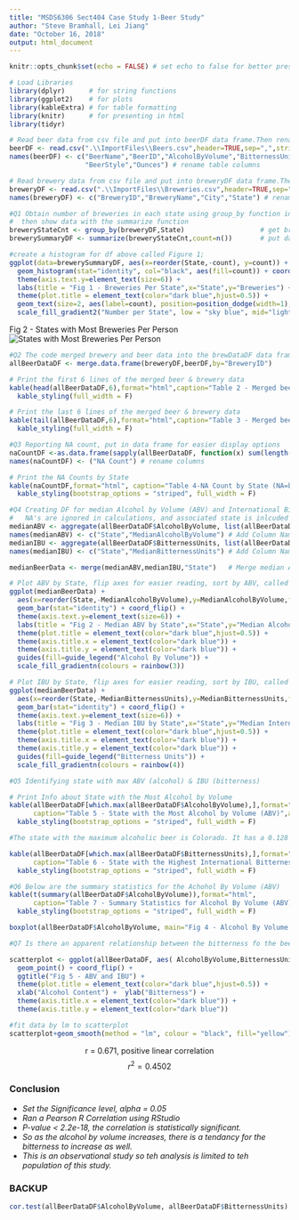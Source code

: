 ```yaml
---
title: "MSDS6306 Sect404 Case Study 1-Beer Study"
author: "Steve Bramhall, Lei Jiang"
date: "October 16, 2018"
output: html_document
---
```


```r
knitr::opts_chunk$set(echo = FALSE) # set echo to false for better presentation
```

```r
# Load Libraries
library(dplyr)      # for string functions
library(ggplot2)    # for plots
library(kableExtra) # for table formatting
library(knitr)      # for presenting in html
library(tidyr)
```

```r
# Read beer data from csv file and put into beerDF data frame.Then rename columns to be more readable.
beerDF <- read.csv(".\\ImportFiles\\Beers.csv",header=TRUE,sep=",",stringsAsFactors = TRUE, encoding = "UTF-8")
names(beerDF) <- c("BeerName","BeerID","AlcoholByVolume","BitternessUnits","BreweryID",
                   "BeerStyle","Ounces") # rename table columns

# Read brewery data from csv file and put into breweryDF data frame.Then rename columns to be more readable.
breweryDF <- read.csv(".\\ImportFiles\\Breweries.csv",header=TRUE,sep=",",stringsAsFactors = FALSE)
names(breweryDF) <- c("BreweryID","BreweryName","City","State") # rename table columns
```

```r
#Q1 Obtain number of breweries in each state using group_by function in library dplyr,
#  then show data with the summarize function
breweryStateCnt <- group_by(breweryDF,State)                   # get brewery count by state
brewerySummaryDF <- summarize(breweryStateCnt,count=n())       # put data into a dataframe for easier manipulation

#create a histogram for df above called Figure 1;
ggplot(data=brewerySummaryDF, aes(x=reorder(State,-count), y=count)) + 
  geom_histogram(stat="identity", col="black", aes(fill=count)) + coord_flip()+             # make horizontal plot
  theme(axis.text.y=element_text(size=6)) +                                                 # decrease axis font
  labs(title = "Fig 1 - Breweries Per State",x="State",y="Breweries") +                             # add axes titles
  theme(plot.title = element_text(color="dark blue",hjust=0.5)) +                           # format main title
  geom_text(size=2, aes(label=count), position=position_dodge(width=1), hjust=-1.0) +       # format plot text data
  scale_fill_gradient2("Number per State", low = "sky blue", mid="light blue", high = "blue", midpoint=20) # set color scheme
```
Fig 2 - States with Most Breweries Per Person
![States with Most Breweries Per Person](.\\ImportFiles\\StatesMostBreweriesPerPerson2.jpg)

```r
#Q2 The code merged brewery and beer data into the brewDataDF data frame
allBeerDataDF <- merge.data.frame(breweryDF,beerDF,by="BreweryID")

# Print the first 6 lines of the merged beer & brewery data
kable(head(allBeerDataDF,6),format="html",caption="Table 2 - Merged beer and brewery data (BEGINNING OF DATA)",align='c',row.names = F) %>%
  kable_styling(full_width = F)

# Print the last 6 lines of the merged beer & brewery data
kable(tail(allBeerDataDF,6),format="html",caption="Table 3 - Merged beer and brewery data (END OF DATA)",align='c', row.names = F) %>%
  kable_styling(full_width = F)
```

```r
#Q3 Reporting NA count, put in data frame for easier display options
naCountDF <-as.data.frame(sapply(allBeerDataDF, function(x) sum(length(which(is.na(x))))))
names(naCountDF) <- ("NA Count") # rename columns

# Print the NA Counts by State
kable(naCountDF,format="html", caption="Table 4-NA Count by State (NA=blanks)",align='c') %>% 
  kable_styling(bootstrap_options = "striped", full_width = F)
```

```r
#Q4 Creating DF for median Alcohol by Volume (ABV) and International Bitterness Units (IBU)
#   NA's are ignored in calculations, and associated state is inlcuded in the data frame
medianABV <- aggregate(allBeerDataDF$AlcoholByVolume, list(allBeerDataDF$State), median, na.rm=TRUE)
names(medianABV) <- c("State","MedianAlcoholByVolume") # Add Column Names
medianIBU <- aggregate(allBeerDataDF$BitternessUnits, list(allBeerDataDF$State), median, na.rm=TRUE)
names(medianIBU) <- c("State","MedianBitternessUnits") # Add Column Names

medianBeerData <- merge(medianABV,medianIBU,"State")   # Merge median ABV & IBU into one DF 

# Plot ABV by State, flip axes for easier reading, sort by ABV, called Figure 2.
ggplot(medianBeerData) + 
  aes(x=reorder(State,-MedianAlcoholByVolume),y=MedianAlcoholByVolume,fill=MedianAlcoholByVolume,na.omit=TRUE) +   
  geom_bar(stat="identity") + coord_flip() +                                                # make hoizontal plot
  theme(axis.text.y=element_text(size=6)) +                                                 # decrease axis font
  labs(title = "Fig 2 - Median ABV by State",x="State",y="Median Alcohol by Volume (ABV)") +# add axes titles
  theme(plot.title = element_text(color="dark blue",hjust=0.5)) +                           # format main title
  theme(axis.title.x = element_text(color="dark blue")) +                                   # format x title
  theme(axis.title.y = element_text(color="dark blue")) +                                   # format y title
  guides(fill=guide_legend("Alcohol By Volume")) +                                          # label legend
  scale_fill_gradientn(colours = rainbow(3))

# Plot IBU by State, flip axes for easier reading, sort by IBU, called Figure 3.
ggplot(medianBeerData) + 
  aes(x=reorder(State,-MedianBitternessUnits),y=MedianBitternessUnits,fill=MedianBitternessUnits,na.omit=TRUE) +   
  geom_bar(stat="identity") + coord_flip() +                                                # make hoizontal plot
  theme(axis.text.y=element_text(size=6)) +                                                 # decrease axis font
  labs(title = "Fig 3 - Median IBU by State",x="State",y="Median International Bitternesss Units (IBU)") + # add axes titles
  theme(plot.title = element_text(color="dark blue",hjust=0.5)) +                           # format main title
  theme(axis.title.x = element_text(color="dark blue")) +                                   # format x title
  theme(axis.title.y = element_text(color="dark blue")) +                                   # format y title
  guides(fill=guide_legend("Bitterness Units")) +                                           # label legend
  scale_fill_gradientn(colours = rainbow(4))
```

```r
#Q5 Identifying state with max ABV (alcohol) & IBU (bitterness)

# Print Info about State with the Most Alcohol by Volume
kable(allBeerDataDF[which.max(allBeerDataDF$AlcoholByVolume),],format="html", 
      caption="Table 5 - State with the Most Alcohol by Volume (ABV)",align='c',row.names=F) %>% 
  kable_styling(bootstrap_options = "striped", full_width = F)

#The state with the maximum alcoholic beer is Colorado. It has a 0.128 ABV and comes from the Upslope Brewing Company. The beer is the Lee Hill Series Vol. 5, a Belgian Style Quadrupel Ale.

kable(allBeerDataDF[which.max(allBeerDataDF$BitternessUnits),],format="html", 
      caption="Table 6 - State with the Highest International Bitterness Units (IBU)",align='c',row.names=F) %>% 
  kable_styling(bootstrap_options = "striped", full_width = F)
```

```r
#Q6 Below are the summary statistics for the Achohol By Volume (ABV)
kable(t(summary(allBeerDataDF$AlcoholByVolume)),format="html",                                          # used transpose function to get desired format
      caption="Table 7 - Summary Statistics for Alcohol By Volume (ABV)",align='c',row.names=F) %>% 
  kable_styling(bootstrap_options = "striped", full_width = F)

boxplot(allBeerDataDF$AlcoholByVolume, main="Fig 4 - Alcohol By Volume Boxplot", xlab="All ABV Data", ylab="ABV",col="lightblue")
```

```r
#Q7 Is there an apparent relationship between the bitterness fo the beer and its alcoholic content

scatterplot <- ggplot(allBeerDataDF, aes( AlcoholByVolume,BitternessUnits,col=AlcoholByVolume)) +
  geom_point() + coord_flip() +                                                             # make horizontal scatter plot
  ggtitle("Fig 5 - ABV and IBU") +                                                          # add title
  theme(plot.title = element_text(color="dark blue",hjust=0.5)) +                           # format main title
  xlab("Alcohol Content") +  ylab("Bitterness") +                                           # add axis labels
  theme(axis.title.x = element_text(color="dark blue")) +                                   # format x title
  theme(axis.title.y = element_text(color="dark blue"))                                     # format y title

#fit data by lm to scatterplot
scatterplot+geom_smooth(method = "lm", colour = "black", fill="yellow")
```

<center><div class="green">
r = 0.671, positive linear correlation
$$r^{2} = 0.4502$$
</div></center>

### Conclusion

- *Set the Significance level, alpha = 0.05*
- *Ran a Pearson R Correlation using RStudio*
- *P-value < 2.2e-18, the correlation is statistically significant.*
- *So as the alcohol by volume increases, there is a tendancy for the bitterness to increase as well.*
- *This is an observational study so teh analysis is limited to teh population of this study.*


### BACKUP

```r
cor.test(allBeerDataDF$AlcoholByVolume, allBeerDataDF$BitternessUnits)
```

